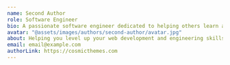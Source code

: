 ---
name: Second Author
role: Software Engineer
bio: A passionate software engineer dedicated to helping others learn and grow.
avatar: "@assets/images/authors/second-author/avatar.jpg"
about: Helping you level up your web development and engineering skills.
email: email@example.com
authorLink: https://cosmicthemes.com
---
